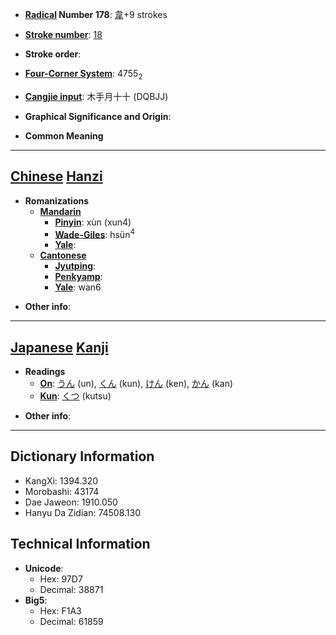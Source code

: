 * '''[[Wiktionary:Chinese radical index| Radical]] Number 178''': [[Wiktionary:Chinese radical index 韋|韋]]+9 strokes

* '''[[Wiktionary:Chinese total strokes index|Stroke number]]''': [[Wiktionary:Chinese total strokes index 18|18]]

* '''Stroke order''': 

* '''[[Wiktionary:Chinese four corner index|Four-Corner System]]''': 4755<sub>2</sub>

* '''[[Wiktionary:Chinese Cangjie index|Cangjie input]]''': 木手月十十 (DQBJJ)

* '''Graphical Significance and Origin''': 

* '''Common Meaning'''

----

== [[Chinese]] [[Hanzi]] ==

* '''Romanizations'''
** '''[[Mandarin]]'''
*** '''[[Pinyin]]''': xùn (xun4)
*** '''[[Wade-Giles]]''': hsün<sup>4</sup>
*** '''[[Yale]]''': 
** '''[[Cantonese]]'''
*** '''[[Jyutping]]''':
*** '''[[Penkyamp]]''': 
*** '''[[Yale]]''': wan6

* '''Other info''': 

----

== [[Japanese]] [[Kanji]] ==

* '''Readings'''
** '''[[On]]''': [[うん]] (un), [[くん]] (kun), [[けん]] (ken), [[かん]] (kan)
** '''[[Kun]]''': [[くつ]] (kutsu)

* '''Other info''':  

----

== Dictionary Information ==

* KangXi: 1394.320
* Morobashi: 43174
* Dae Jaweon: 1910.050
* Hanyu Da Zidian: 74508.130

== Technical Information ==

* '''Unicode''':
** Hex: 97D7
** Decimal: 38871
* '''Big5''':
** Hex: F1A3
** Decimal: 61859